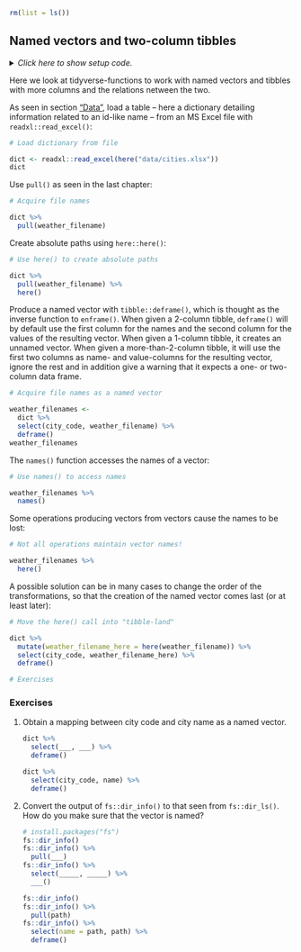```r
rm(list = ls())
```


## Named vectors and two-column tibbles {#names}

<details><summary>*Click here to show setup code.*</summary>
```r
### Named vectors and two-column tibbles

```
```r
library(tidyverse)
library(here)
```
</details>

Here we look at tidyverse-functions to work with named vectors and tibbles with more columns and the relations netween the two.

As seen in section ["Data"](#intro-data), load a table -- here a dictionary detailing information related to an id-like name -- from an MS Excel file with `readxl::read_excel()`:

```r
# Load dictionary from file
```
```r
dict <- readxl::read_excel(here("data/cities.xlsx"))
dict
```

Use `pull()` as seen in the last chapter:

```r
# Acquire file names
```
```r
dict %>%
  pull(weather_filename)
```

Create absolute paths using `here::here()`:

```r
# Use here() to create absolute paths
```
```r
dict %>%
  pull(weather_filename) %>%
  here()
```

Produce a named vector with `tibble::deframe()`, which is thought as the inverse function to `enframe()`.
When given a 2-column tibble, `deframe()` will by default use the first column for the names and the second column for the values of the resulting vector.
When given a 1-column tibble, it creates an unnamed vector.
When given a more-than-2-column tibble, it will use the first two columns as name- and value-columns for the resulting vector, ignore the rest and in addition give a warning that it expects a one- or two-column data frame.

```r
# Acquire file names as a named vector
```
```r
weather_filenames <-
  dict %>%
  select(city_code, weather_filename) %>%
  deframe()
weather_filenames
```

The `names()` function accesses the names of a vector:

```r
# Use names() to access names
```
```r
weather_filenames %>%
  names()
```


Some operations producing vectors from vectors cause the names to be lost:

```r
# Not all operations maintain vector names!
```
```r
weather_filenames %>%
  here()
```

A possible solution can be in many cases to change the order of the transformations, so that the creation of the named vector comes last (or at least later):

```r
# Move the here() call into "tibble-land"
```
```r
dict %>%
  mutate(weather_filename_here = here(weather_filename)) %>%
  select(city_code, weather_filename_here) %>%
  deframe()
```

```r
# Exercises
```

### Exercises

1. Obtain a mapping between city code and city name as a named vector.
    
    ```r
    dict %>% 
      select(___, ___) %>% 
      deframe()
    ```
    
    ```r
    dict %>% 
      select(city_code, name) %>% 
      deframe()
    ```

1. Convert the output of `fs::dir_info()` to that seen from `fs::dir_ls()`. How do you make sure that the vector is named?

    ```r
    # install.packages("fs")
    fs::dir_info()
    fs::dir_info() %>% 
      pull(___)
    fs::dir_info() %>%
      select(_____, _____) %>% 
      ___()
    ```

    ```r
    fs::dir_info()
    fs::dir_info() %>% 
      pull(path)
    fs::dir_info() %>% 
      select(name = path, path) %>% 
      deframe()
    ```

